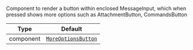 Component to render a button within enclosed MessageInput, which when pressed shows more options such as AttachmentButton, CommandsButton

| Type | Default |
| - | - |
| component | [`MoreOptionsButton`](/reactnative/ui-components/more-options-button) |
